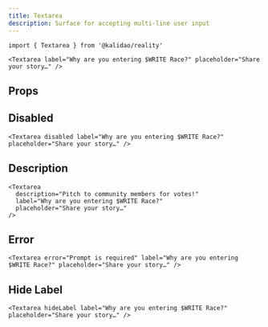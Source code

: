 ```yaml
---
title: Textarea
description: Surface for accepting multi-line user input
---
```


```tsx
import { Textarea } from '@kalidao/reality'
```

```tsx live=true expand=true
<Textarea label="Why are you entering $WRITE Race?" placeholder="Share your story…" />
```

## Props

<PropsTable sourceLink={sourceLink} types={types} />

## Disabled

```tsx live=true
<Textarea disabled label="Why are you entering $WRITE Race?" placeholder="Share your story…" />
```

## Description

```tsx live=true
<Textarea
  description="Pitch to community members for votes!"
  label="Why are you entering $WRITE Race?"
  placeholder="Share your story…"
/>
```

## Error

```tsx live=true
<Textarea error="Prompt is required" label="Why are you entering $WRITE Race?" placeholder="Share your story…" />
```

## Hide Label

```tsx live=true
<Textarea hideLabel label="Why are you entering $WRITE Race?" placeholder="Share your story…" />
```
